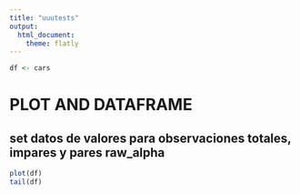 ```yaml
---
title: "uuutests"
output:
  html_document:
    theme: flatly
---
```

```r
df <- cars
```

\pagebreak

# PLOT AND DATAFRAME
## set datos de valores para observaciones totales, impares y pares  raw_alpha
```r
plot(df)
tail(df)
```
\pagebreak
